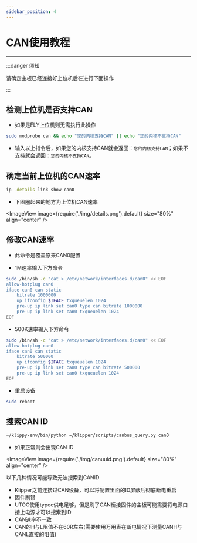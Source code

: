 ```yaml
---
sidebar_position: 4
---
```



# CAN使用教程

----

:::danger 须知

请确定主板已经连接好上位机后在进行下面操作

:::

## 检测上位机是否支持CAN

* 如果是FLY上位机则无需执行此操作

```bash
sudo modprobe can && echo "您的内核支持CAN" || echo "您的内核不支持CAN"
```

* 输入以上指令后，如果您的内核支持CAN就会返回：`您的内核支持CAN`；如果不支持就会返回：`您的内核不支持CAN`。

## 确定当前上位机的CAN速率

```bash
ip -details link show can0
```

* 下图圈起来的地方为上位机CAN速率

<ImageView image={require('./img/details.png').default} size="80%" align="center" />

## 修改CAN速率

* 此命令是覆盖原来CAN0配置

* 1M速率输入下方命令

```bash
sudo /bin/sh -c "cat > /etc/network/interfaces.d/can0" << EOF
allow-hotplug can0
iface can0 can static
    bitrate 1000000
    up ifconfig $IFACE txqueuelen 1024
    pre-up ip link set can0 type can bitrate 1000000
    pre-up ip link set can0 txqueuelen 1024
EOF
```

* 500K速率输入下方命令

```bash
sudo /bin/sh -c "cat > /etc/network/interfaces.d/can0" << EOF
allow-hotplug can0
iface can0 can static
    bitrate 500000
    up ifconfig $IFACE txqueuelen 1024
    pre-up ip link set can0 type can bitrate 500000
    pre-up ip link set can0 txqueuelen 1024
EOF
```

* 重启设备

```bash
sudo reboot
```

## 搜索CAN ID

```bash
~/klippy-env/bin/python ~/klipper/scripts/canbus_query.py can0
```

* 如果正常则会出现CAN ID

<ImageView image={require('./img/canuuid.png').default} size="80%" align="center" />

以下几种情况可能导致无法搜索到CANID

* Klipper之前连接过CAN设备，可以将配置里面的ID屏蔽后彻底断电重启
* 固件刷错
* UTOC使用typec供电足够，但是刷了CAN桥接固件的主板可能需要将电源口接上电源才可以搜索到ID
* CAN速率不一致
* CAN的H与L阻值不在60R左右(需要使用万用表在断电情况下测量CANH与CANL直接的阻值)
